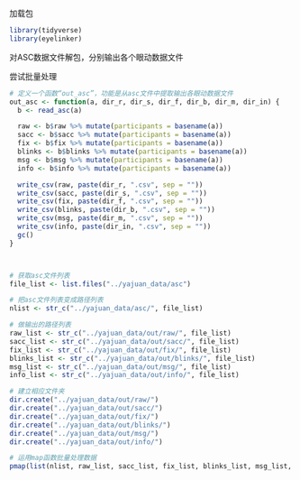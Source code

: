 加载包
```r
library(tidyverse)
library(eyelinker)
```

对ASC数据文件解包，分别输出各个眼动数据文件

尝试批量处理
```r
# 定义一个函数“out_asc”，功能是从asc文件中提取输出各眼动数据文件
out_asc <- function(a, dir_r, dir_s, dir_f, dir_b, dir_m, dir_in) {
  b <- read_asc(a)

  raw <- b$raw %>% mutate(participants = basename(a))
  sacc <- b$sacc %>% mutate(participants = basename(a))
  fix <- b$fix %>% mutate(participants = basename(a))
  blinks <- b$blinks %>% mutate(participants = basename(a))
  msg <- b$msg %>% mutate(participants = basename(a))
  info <- b$info %>% mutate(participants = basename(a))

  write_csv(raw, paste(dir_r, ".csv", sep = ""))
  write_csv(sacc, paste(dir_s, ".csv", sep = ""))
  write_csv(fix, paste(dir_f, ".csv", sep = ""))
  write_csv(blinks, paste(dir_b, ".csv", sep = ""))
  write_csv(msg, paste(dir_m, ".csv", sep = ""))
  write_csv(info, paste(dir_in, ".csv", sep = ""))
  gc()
}



# 获取asc文件列表
file_list <- list.files("../yajuan_data/asc")

# 把asc文件列表变成路径列表
nlist <- str_c("../yajuan_data/asc/", file_list)

# 做输出的路径列表
raw_list <- str_c("../yajuan_data/out/raw/", file_list)
sacc_list <- str_c("../yajuan_data/out/sacc/", file_list)
fix_list <- str_c("../yajuan_data/out/fix/", file_list)
blinks_list <- str_c("../yajuan_data/out/blinks/", file_list)
msg_list <- str_c("../yajuan_data/out/msg/", file_list)
info_list <- str_c("../yajuan_data/out/info/", file_list)

# 建立相应文件夹
dir.create("../yajuan_data/out/raw/")
dir.create("../yajuan_data/out/sacc/")
dir.create("../yajuan_data/out/fix/")
dir.create("../yajuan_data/out/blinks/")
dir.create("../yajuan_data/out/msg/")
dir.create("../yajuan_data/out/info/")

# 运用map函数批量处理数据
pmap(list(nlist, raw_list, sacc_list, fix_list, blinks_list, msg_list, info_list), out_asc)
```
